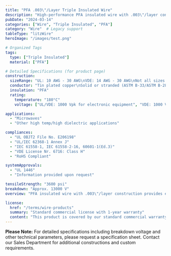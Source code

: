 ```yaml
---
title: "PFA .003\"/Layer Triple Insulated Wire"
description: "High-performance PFA insulated wire with .003\"/layer construction, engineered for microwaves and high temperature/high dielectric applications."
pubDate: "2024-03-14"
categories: ["Wire", "Triple Insulated", "PFA"]
category: "Wire"  # Legacy support
tableType: "litzWire"
heroImage: "/images/test.png"

# Organized Tags
tags:
  type: ["Triple Insulated"]
  material: ["PFA"]

# Detailed Specifications (for product page)
construction:
  sizeRange: "UL: 10 AWG - 30 AWG\nVDE: 14 AWG - 30 AWG\nNot all sizes listed in chart"
  conductor: "Tin plated copper\nSolid or stranded (ASTM B-33/ASTM B-286)\nBare copper and other conductors available"
  insulation: "PFA"
  rating:
    temperature: "180°C"
    voltage: ["UL/VDE: 1000 Vpk for electronic equipment", "VDE: 1000 Vrms (IEC 61558-1, IEC 61558-2-16)", "VDE: 600 Vrms for medical equipment", "VDE: 1000 Vpk for other certifications"]

applications:
  - "Microwaves"
  - "Other high temp/high dielectric applications"

compliances:
  - "UL OBJT2 File No. E206198"
  - "UL/IEC 62368-1 Annex J"
  - "IEC 61558-1, IEC 61558-2-16, 60601-1(Ed.3)"
  - "VDE License Nr. 6716: Class H"
  - "RoHS Compliant"

systemApprovals:
  - "UL 1446"
  - "Information provided upon request"

tensileStrength: "3600 psi"
breakdown: "Approx. 13000 V"
overview: "PFA insulated wire with .003\"/layer construction provides excellent chemical resistance and superior electrical properties. This triple-insulated wire is specifically engineered for microwave applications and other high temperature/high dielectric requirements."

license:
  href: "/terms/wire-products"
  summary: "Standard commercial license with 1-year warranty"
  content: "This product is covered by our standard commercial warranty for a period of one year from the date of purchase. The warranty covers manufacturing defects and material failures under normal use conditions. Custom modifications or applications outside the specified parameters may void the warranty."
---
```



<PfaWireTable client:load />

**Please Note:** For detailed specifications including breakdown voltage and other technical parameters, please request a specification sheet. Contact our Sales Department for additional constructions and custom requirements. 